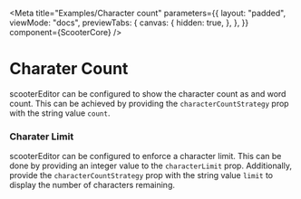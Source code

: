 
<Meta
  title="Examples/Character count"
  parameters={{
    layout: "padded",
    viewMode: "docs",
    previewTabs: {
      canvas: {
        hidden: true,
      },
    },
  }}
  component={ScooterCore}
/>

# Charater Count

scooterEditor can be configured to show the character count as and word count.
This can be achieved by providing the `characterCountStrategy` prop with the
string value `count`.

<Canvas>
  <Story name="Character count and word count">
    <ScooterCore characterCountStrategy="count" />
  </Story>
</Canvas>

### **Charater Limit**

scooterEditor can be configured to enforce a character limit. This can be done by
providing an integer value to the `characterLimit` prop. Additionally, provide
the `characterCountStrategy` prop with the string value `limit` to display the
number of characters remaining.

<Canvas>
  <Story name="Character limit">
    <ScooterCore characterCountStrategy="limit" characterLimit={100} />
  </Story>
</Canvas>
